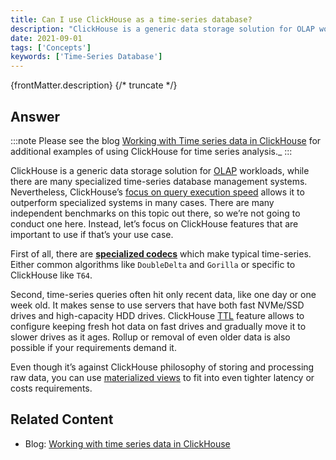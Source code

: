 ```yaml
---
title: Can I use ClickHouse as a time-series database?
description: "ClickHouse is a generic data storage solution for OLAP workloads, while there are many specialized time-series database management systems."
date: 2021-09-01
tags: ['Concepts']
keywords: ['Time-Series Database']
---
```


{frontMatter.description}
{/* truncate */}

## Answer

:::note
Please see the blog [Working with Time series data in ClickHouse](https://clickhouse.com/blog/working-with-time-series-data-and-functions-ClickHouse) for additional examples of using ClickHouse for time series analysis._
:::

ClickHouse is a generic data storage solution for [OLAP](https://clickhouse.com/docs/faq/general/olap) workloads, while there are many specialized time-series database management systems. Nevertheless, ClickHouse’s [focus on query execution speed](https://clickhouse.com/docs/en/faq/general/why-clickhouse-is-so-fast) allows it to outperform specialized systems in many cases. There are many independent benchmarks on this topic out there, so we’re not going to conduct one here. Instead, let’s focus on ClickHouse features that are important to use if that’s your use case.

First of all, there are **[specialized codecs](https://clickhouse.com/docs/en/sql-reference/statements/create/table#specialized-codecs)** which make typical time-series. Either common algorithms like `DoubleDelta` and `Gorilla` or specific to ClickHouse like `T64`.

Second, time-series queries often hit only recent data, like one day or one week old. It makes sense to use servers that have both fast NVMe/SSD drives and high-capacity HDD drives. ClickHouse [TTL](https://clickhouse.com/docs/en/engines/table-engines/mergetree-family/mergetree/##table_engine-mergetree-multiple-volumes) feature allows to configure keeping fresh hot data on fast drives and gradually move it to slower drives as it ages. Rollup or removal of even older data is also possible if your requirements demand it.

Even though it’s against ClickHouse philosophy of storing and processing raw data, you can use [materialized views](https://clickhouse.com/docs/en/sql-reference/statements/create/view) to fit into even tighter latency or costs requirements.

## Related Content

- Blog: [Working with time series data in ClickHouse](https://clickhouse.com/blog/working-with-time-series-data-and-functions-ClickHouse)
